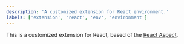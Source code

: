 ```yaml
---
description: 'A customized extension for React environment.'
labels: ['extension', 'react', 'env', 'environment']
---
```


This is a customized extension for React, based of the [React Aspect](https://bit.dev/teambit/react/react).
